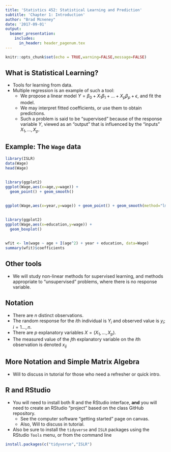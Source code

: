 ```yaml
---
title: 'Statistics 452: Statistical Learning and Prediction'
subtitle: 'Chapter 1: Introduction'
author: "Brad Mcneney"
date: '2017-09-01'
output: 
  beamer_presentation:
    includes:
      in_header: header_pagenum.tex
---
```


```r
knitr::opts_chunk$set(echo = TRUE,warning=FALSE,message=FALSE)
```


## What is Statistical Learning?

* Tools for learning from data.
* Multiple regression is an example of such a tool:
    + We propose a linear model $Y = \beta_0 + X_1 \beta_1 + \ldots + X_p \beta_p + \epsilon$, and fit the model.
    + We may interpret fitted coefficients, or use them 
    to obtain predictions.
    + Such a problem is said to be "supervised" because of 
    the response variable $Y$, viewed as an "output"
    that is influenced by the "inputs" $X_1,\ldots,X_p$.
    
## Example: The `Wage` data

\scriptsize

```r
library(ISLR)
data(Wage)
head(Wage)
```

##

\scriptsize

```r
library(ggplot2)
ggplot(Wage,aes(x=age,y=wage)) +
  geom_point() + geom_smooth()
```


##

\scriptsize

```r
ggplot(Wage,aes(x=year,y=wage)) + geom_point() + geom_smooth(method="lm")
```

##

\scriptsize

```r
library(ggplot2)
ggplot(Wage,aes(x=education,y=wage)) +
  geom_boxplot()
```

##

\scriptsize

```r
wfit <- lm(wage ~ age + I(age^2) + year + education, data=Wage)
summary(wfit)$coefficients
```


## Other tools

* We will study non-linear methods for supervised
learning, and methods appropriate
to "unsupervised" problems, where there is no response 
variable.

## Notation

* There are $n$ distinct observations.
* The random response for the $i$th individual 
is $Y_i$ and observed value is $y_i$; $i=1\ldots,n$.
* There are $p$ explanatory variables $X=(X_1, \ldots, X_p)$.
* The measured value of the
$j$th explanatory variable on the $i$th observation
is denoted $x_{ij}$


## More Notation and Simple Matrix Algebra

* Will to discuss in tutorial for those who need a refresher
or quick intro.

## R and RStudio

* You will need to install both R and the RStudio interface,
**and** you will need to create an RStudio "project"
based on the class GitHub repository.
    + See the computer software "getting started" page on
    canvas.
    + Also, Will to discuss in tutorial.
* Also be sure to 
install the `tidyverse` and
`ISLR` packages using the RStudio `Tools` menu, or
from the command line

```r
install.packages(c("tidyverse","ISLR")
```

